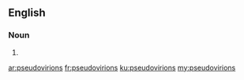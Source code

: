 ==English==

===Noun===
{{head|en|plural}}

# {{plural of|pseudovirion|lang=en}}

[[ar:pseudovirions]]
[[fr:pseudovirions]]
[[ku:pseudovirions]]
[[my:pseudovirions]]